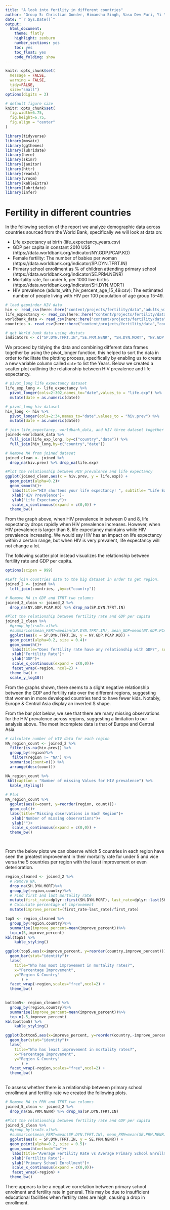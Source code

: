 ```yaml
---
title: "A look into ferility in different countries"
author: "Group 5: Christian Gonder, Himanshu Singh, Vasu Dev Puri, Yi Yan Ng, Mengze Sun, Etra Bianco"
date: "`r Sys.Date()`"
output:
  html_document:
    theme: flatly
    highlight: zenburn
    number_sections: yes
    toc: yes
    toc_float: yes
    code_folding: show
---
```



```r
knitr::opts_chunk$set(
  message = FALSE, 
  warning = FALSE, 
  tidy=FALSE,     
  size="small")   
options(digits = 3)

# default figure size
knitr::opts_chunk$set(
  fig.width=6.75, 
  fig.height=6.75,
  fig.align = "center"
)
```


```r
library(tidyverse)  
library(mosaic)
library(ggthemes)
library(lubridate)
library(here)
library(skimr)
library(janitor)
library(httr)
library(readxl)
library(vroom)
library(kableExtra)
library(lubridate)
library(infer)
```

# Fertility in different countries

In the following section of the report we analyze demographic data across countries sourced from the World Bank, specifically we will look at data on:

- Life expectancy at birth (life_expectancy_years.csv)
- GDP per capita in constant 2010 US$ (https://data.worldbank.org/indicator/NY.GDP.PCAP.KD)
- Female fertility: The number of babies per woman (https://data.worldbank.org/indicator/SP.DYN.TFRT.IN)
- Primary school enrollment as % of children attending primary school (https://data.worldbank.org/indicator/SE.PRM.NENR)
- Mortality rate, for under 5, per 1000 live births (https://data.worldbank.org/indicator/SH.DYN.MORT)
- HIV prevalence (adults_with_hiv_percent_age_15_49.csv): The estimated number of people living with HIV per 100 population of age group 15-49.

```r

# load gapminder HIV data
hiv <- read_csv(here::here("content/projects/fertility/data","adults_with_hiv_percent_age_15_49.csv"))
life_expectancy <- read_csv(here::here("content/projects/fertility/data","life_expectancy_years.csv"))
worldbank_data <- read_csv(here::here("content/projects/fertility/data","worldbank_data.csv"))
countries <- read_csv(here::here("content/projects/fertility/data","countries.csv"))

# get World bank data using wbstats
indicators <- c("SP.DYN.TFRT.IN","SE.PRM.NENR", "SH.DYN.MORT", "NY.GDP.PCAP.KD")


```

We proceed by tidying the data and combining different data frames together by using the pivot_longer function, this helped to sort the data in order to facilitate the plotting process, specifically by enabling us to create a new variable column called `date` to list the Years.
Below we created a scatter plot outlining the relationship between HIV prevalence and life expectancy.

```r
# pivot_long life_expectancy dataset
life_exp_long <- life_expectancy %>%
  pivot_longer(cols=2:302,names_to="date",values_to = "life.exp") %>% 
  mutate(date = as.numeric(date))

# pivot_long hiv dataset
hiv_long <- hiv %>%
  pivot_longer(cols=2:34,names_to="date",values_to = "hiv.prev") %>% 
  mutate(date = as.numeric(date))

# join life_expectancy, worldbank_data, and HIV three dataset together
joined<-worldbank_data %>% 
  full_join(life_exp_long, by=c("country","date")) %>% 
  full_join(hiv_long,by=c("country","date"))

# Remove NA from joined dataset
joined_clean <- joined %>% 
  drop_na(hiv.prev) %>% drop_na(life.exp)

#Plot the relationship between HIV prevalence and life expectancy
ggplot(joined_clean,aes(x = hiv.prev, y = life.exp)) +
  geom_point(alpha=0.2)+
  geom_smooth()+
   labs(title="HIV shortens your life expectancy! ", subtitle= "Life Expectancy for Countries vs HIV Prevalence (1960 to 2016)")+
   xlab("HIV Prevalence")+
   ylab("Life Expectancy")+
   scale_x_continuous(expand = c(0,0)) + 
  theme_bw()

```
From the graph above, when HIV prevalence in between 0 and 8, life expectancy drops rapidly when HIV prevalence increases. However, when HIV prevalence is larger than 8, life expectancy maintains while HIV prevalence increasing. We would say HIV has an impact on life expectancy within a certain range, but when HIV is very prevalent, life expectancy will not change a lot.

The following scatter plot instead visualizes the relationship between fertility rate and GDP per capita.

```r

options(scipen = 999)

#Left join countries data to the big dataset in order to get region.
joined_2 <- joined %>%
  left_join(countries, ,by=c("country"))

# Remove NA in GDP and TFRT two columns
joined_2_clean <- joined_2 %>% 
  drop_na(NY.GDP.PCAP.KD) %>% drop_na(SP.DYN.TFRT.IN)

#Plot the relationship between fertility rate and GDP per capita
joined_2_clean %>% 
  #group_by(iso2c.x)%>%
  #summarise(mean_FERT=median(SP.DYN.TFRT.IN), mean_GDP=mean(NY.GDP.PCAP.KD), region=region)%>%
  ggplot(aes(x = SP.DYN.TFRT.IN, y = NY.GDP.PCAP.KD)) +
  geom_point(alpha=0.2, size = 0.4)+
  geom_smooth()+
   labs(title="Does fertility rate have any relationship with GDP?", subtitle= "Scatterplot of GDP against fertility rate across different Regions from 1960 to 2016")+
   xlab("Fertility Rate")+
   ylab("GDP")+
   scale_x_continuous(expand = c(0,0))+
   facet_wrap(~region, ncol=2) +
  theme_bw() + 
  scale_y_log10()
```
From the graphs shown, there seems to a slight negative relationship between the GDP and fertility rate over the different regions, suggesting that women in more developed countries tend to have fewer kids. Notably, Europe & Central Asia display an inverted S shape. 

From the bar plot below, we see that there are many missing observations for the HIV prevalence across regions, suggesting a limitation to our analysis above. The most incomplete data is that of Europe and Central Asia. 

```r
# calculate number of HIV data for each region
NA_region_count <- joined_2 %>% 
  filter(is.na(hiv.prev)) %>%
  group_by(region)%>%
   filter(region != "NA") %>%
  summarise(count=n()) %>%
  arrange(desc(count))

NA_region_count %>%
 kbl(caption = "Number of missing Values for HIV prevalence") %>% 
  kable_styling()
 
# Plot
NA_region_count %>%
  ggplot(aes(x=count, y=reorder(region, count)))+
  geom_col()+
  labs(title="Missing observations in Each Region")+
   xlab("Number of missing observations")+
   ylab("")+
   scale_x_continuous(expand = c(0,0)) + 
  theme_bw()

  
```

From the below plots we can observe which 5 countries in each region have seen the greatest improvement in their mortality rate for under 5 and vice versa the 5 countries per region with the least improvement or even deterioration. 

```r

region_cleaned <- joined_2 %>% 
  # Remove NA.
  drop_na(SH.DYN.MORT)%>%
  group_by(region,country)%>%
  # Find first and last mortality rate
  mutate(first_rate=dplyr::first(SH.DYN.MORT), last_rate=dplyr::last(SH.DYN.MORT))%>%
  # Calculate percentage of improvement
  mutate(improve_percent=(first_rate-last_rate)/first_rate)

top5 <- region_cleaned %>% 
  group_by(region,country)%>%
  summarise(improve_percent=mean(improve_percent))%>%
  top_n(5,improve_percent)
kbl(top5) %>%
    kable_styling()

ggplot(top5,aes(x=improve_percent, y=reorder(country,improve_percent))) +
  geom_bar(stat="identity")+
  labs(
    title="Who has most improvement in mortality rates?",
    x="Percentage Improvement",
    y="Region & Country"
       ) +
  facet_wrap(~region,scales="free",ncol=2) + 
  theme_bw()
  

bottom5<- region_cleaned %>% 
  group_by(region,country)%>%
  summarise(improve_percent=mean(improve_percent))%>%
  top_n(-5,improve_percent)
kbl(bottom5) %>%
    kable_styling()

ggplot(bottom5,aes(x=improve_percent, y=reorder(country,-improve_percent)))+
  geom_bar(stat="identity")+
  labs(
    title="Who has least improvement in mortality rates?",
    x="Percentage Improvement",
    y="Region & Country"
       ) +
  facet_wrap(~region,scales="free",ncol=2) + 
  theme_bw()
  
```


To assess whether there is a relationship between primary school enrollment and fertility rate we created the following plots. 

```r
# Remove NA in PRM and TFRT two columns
joined_5_clean <- joined_2 %>% 
  drop_na(SE.PRM.NENR) %>% drop_na(SP.DYN.TFRT.IN)

#Plot the relationship between fertility rate and GDP per capita
joined_5_clean %>% 
  #group_by(iso2c.x)%>%
  #summarise(mean_FERT=mean(SP.DYN.TFRT.IN), mean_PRM=mean(SE.PRM.NENR), region=region)%>%
  ggplot(aes(x = SP.DYN.TFRT.IN, y = SE.PRM.NENR)) +
  geom_point(alpha=0.2, size = 0.5)+
  geom_smooth(method="lm")+
   labs(title="Average Fertility Rate vs Average Primary School Enrollment in Different Regions' Capitals", subtitle= "From 1960 to 2016")+
   xlab("Fertility Rate")+
   ylab("Primary School Enrollment")+
   scale_x_continuous(expand = c(0,0))+
   facet_wrap(~region) + 
  theme_bw()
```
There appears to be a negative correlation between primary school enrolment and fertility rate in general. This may be due to insufficient educational facilities when fertility rates are high, causing a drop in enrollment.

 